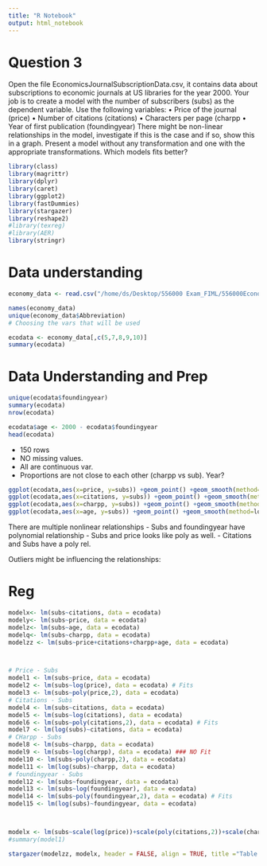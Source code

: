 ```yaml
---
title: "R Notebook"
output: html_notebook
---
```

# Question 3
Open the file EconomicsJournalSubscriptionData.csv, it contains data about subscriptions to economic journals at US libraries for the year 2000. Your job is to create a model with the number of subscribers (subs) as the dependent variable. Use the following variables:
    • Price of the journal (price)
    • Number of citations (citations)
    • Characters per page (charpp
    • Year of first publication (foundingyear)
There might be non-linear relationships in the model, investigate if this is the case and if so, show this in a graph. Present a model without any transformation and one with the appropriate transformations. Which models fits better?


```r
library(class)
library(magrittr)
library(dplyr)
library(caret)
library(ggplot2)
library(fastDummies)
library(stargazer)
library(reshape2)
#library(texreg)
#library(AER)
library(stringr)
```

# Data understanding

```r
economy_data <- read.csv("/home/ds/Desktop/556000 Exam_FIML/556000EconomicsJournalSubscriptionData.csv")

names(economy_data)
unique(economy_data$Abbreviation)
# Choosing the vars that will be used

ecodata <- economy_data[,c(5,7,8,9,10)]
summary(ecodata)

```

# Data Understanding and Prep


```r
unique(ecodata$foundingyear)
summary(ecodata)
nrow(ecodata)

ecodata$age <- 2000 - ecodata$foundingyear
head(ecodata)

```
- 150 rows
- NO missing values. 
- All are continuous var. 
- Proportions are not close to each other (charpp vs sub). Year?


```r
ggplot(ecodata,aes(x=price, y=subs)) +geom_point() +geom_smooth(method=loess)
ggplot(ecodata,aes(x=citations, y=subs)) +geom_point() +geom_smooth(method=loess)
ggplot(ecodata,aes(x=charpp, y=subs)) +geom_point() +geom_smooth(method=loess)
ggplot(ecodata,aes(x=age, y=subs)) +geom_point() +geom_smooth(method=loess)
```
There are multiple nonlinear relationships
    - Subs and foundingyear have polynomial relationship
    - Subs and price looks like poly as well.
    - Citations and Subs have a poly rel. 

Outliers might be influencing the relationships:


# Reg

```r

modelx<- lm(subs~citations, data = ecodata)
modely<- lm(subs~price, data = ecodata)
modelz<- lm(subs~age, data = ecodata)
modelq<- lm(subs~charpp, data = ecodata)
modelzz <- lm(subs~price+citations+charpp+age, data = ecodata)



# Price - Subs
model1 <- lm(subs~price, data = ecodata)
model2 <- lm(subs~log(price), data = ecodata) # Fits
model3 <- lm(subs~poly(price,2), data = ecodata)
# Citations - Subs
model4 <- lm(subs~citations, data = ecodata)
model5 <- lm(subs~log(citations), data = ecodata)
model6 <- lm(subs~poly(citations,2), data = ecodata) # Fits
model7 <- lm(log(subs)~citations, data = ecodata)
# CHarpp - Subs
model8 <- lm(subs~charpp, data = ecodata)
model9 <- lm(subs~log(charpp), data = ecodata) ### NO Fit
model10 <- lm(subs~poly(charpp,2), data = ecodata) 
model11 <- lm(log(subs)~charpp, data = ecodata)
# foundingyear - Subs
model12 <- lm(subs~foundingyear, data = ecodata)
model13 <- lm(subs~log(foundingyear), data = ecodata) 
model14 <- lm(subs~poly(foundingyear,2), data = ecodata) # Fits 
model15 <- lm(log(subs)~foundingyear, data = ecodata)



modelx <- lm(subs~scale(log(price))+scale(poly(citations,2))+scale(charpp)+scale(poly(age,2)), data = ecodata)
#summary(model1)

stargazer(modelzz, modelx, header = FALSE, align = TRUE, title ="Table 1.EconomyJournalSubs", type = "html", single.row = TRUE, out = "/home/ds/Desktop/eco.html")
```









